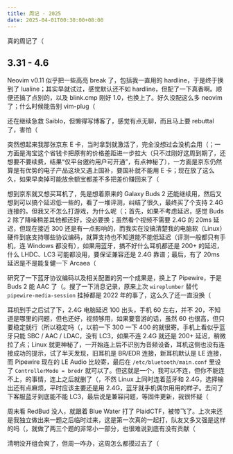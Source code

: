 ```yaml
---
title: 周记 · 2025
date: 2025-04-01T00:30:00+08:00
---
```


真的周记了（

## 3.31 - 4.6

Neovim v0.11 似乎把一些高亮 break 了，包括我一直用的 hardline，于是终于换到了 lualine；其实早就试过，感觉默认还不如 hardline，但配了一下真香啊。顺便还搞了点别的，以及 blink.cmp 刚好 1.0，也换上了。好久没配这么多 neovim 了；什么时候能告别 vim-plug（

还在继续急救 Saiblo，但懒得写博客了，感觉有点无聊，而且马上要 rebuttal 了，害怕（

突然想起来我那张京东 E 卡，当时拿到就激活了，完全没想过会没机会用（；一方面是淘宝这个省钱卡把原有的价格差距进一步拉大（只不过刚好这周到期了，还想要不要续费，结果“仅平台邀约用户可开通”，有点神秘了），一方面是京东仍然算是有优势的电子产品这块又遇上国补，要国补就不能用 E 卡；现在放了这么久，如果早卖掉可能放余额宝都差不多把差价赚回来了（

想到京东就又想买耳机了，先是想着原来的 Galaxy Buds 2 还能继续用，然后又想到可以搞个延迟低一些的，看了一堆评测，纠结了很久，最终买了个支持 2.4G 连接的。但我又不怎么打游戏，为什么呢（；首先，如果不考虑延迟，感觉 Buds 2 除了降噪稍差其他都还好，没必要换；虽然看个视频不需要 2.4G 的 20ms 延迟，但现在接近 300 还是有一点影响的，而我实在没搞清楚我的电脑软（Linux）硬件到底支持哪些协议编码，就算支持也不知道能不能低延迟（评测一般都只有手机，连 Windows 都没有），如果用蓝牙，搞不好什么耳机都还是 200+ 的延迟，什么 LHDC、LC3 可能都没用，要保证兼容还是 2.4G 靠谱；最后，有了 20ms 延迟是不是能复健一下 Arcaea（

研究了一下蓝牙协议编码以及相关配置的另一个成果是，换上了 Pipewire，于是 Buds 2 能 AAC 了（。搜了一下消息记录，原来上次 `wireplumber` 替代 `pipewire-media-session` 挂掉都是 2022 年的事了，这么久了还一直没换（

耳机到手之后试了下，2.4G 电脑延迟 100 出头，手机 60 左右，并不 20，不知道是哪里的问题，但也还好，视频够用，如果要音游的话，虽然 60 也很高，但只要稳定就行（所以稳定吗（，以前一下 300 一下 400 的就很寄。手机上看似乎蓝牙只能 SBC / AAC / LDAC，没有 LC3，如果不连 2.4G 就还是 200+ 延迟，稍微拉了点；Linux 就更神秘了，一开始连上后不识别为音频设备，耳机这侧也没有连接成功的提示，试了半天发现，旧耳机是 BR/EDR 连接，新耳机默认是 LE 连接，而 Pipewire 现在的 LE Audio 比较寄，最后在 `/etc/bluetooth/main.conf` 里设了 `ControllerMode = bredr` 就可以了。但这就是一个，我可以不连，但你不能连不上，的事情，连上之后就删了（，不然 Linux 上同时连着蓝牙和 2.4G，选择输出还有点麻烦，平时应该主要还是用 2.4G，蓝牙就手机偶尔用用的样子。去问了下客服蓝牙到底能不能 LC3，最后说是兼容问题，等固件更新，我很怀疑（

周末看 RedBud 没人，就跟着 Blue Water 打了 PlaidCTF，被带飞了。上次来还是我独立做出来一题之后临时过来，这是第一次真的一起打，队友又多又强是这样的吗（，就做了两三个题的非常小一部分，也很难说到底有没有贡献（

清明没开组会爽了，但周一咋办，这周怎么都摸过去了（
